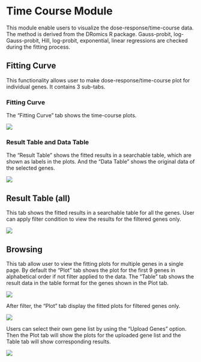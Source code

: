 # Time Course Module

This module enable users to visualize the dose-response/time-course data. The method is derived from the DRomics R package. Gauss-probit, log-Gauss-probit, Hill, log-probit, exponential, linear regressions are checked during the fitting process.

## Fitting Curve

This functionality allows user to make dose-response/time-course plot for individual genes. It contains 3 sub-tabs.

### Fitting Curve

The "Fitting Curve" tab shows the time-course plots.

[![](`r pic_path`f16-1.png)](`r pic_path`f16-1.png)

### Result Table and Data Table

The "Result Table" shows the fitted results in a searchable table, which are shown as labels in the plots. And the "Data Table" shows the original data of the selected genes.

[![](`r pic_path`f16-2.png)](`r pic_path`f16-2.png)

## Result Table (all)

This tab shows the fitted results in a searchable table for all the genes. User can apply filter condition to view the results for the filtered genes only.

[![](`r pic_path`f16-3.png)](`r pic_path`f16-3.png)

## Browsing

This tab allow user to view the fitting plots for multiple genes in a single page. By default the "Plot" tab shows the plot for the first 9 genes in alphabetical order if not filter applied to the data. The "Table" tab shows the result data in the table format for the genes shown in the Plot tab. 

[![](`r pic_path`f16-4.png)](`r pic_path`f16-4.png)

After filter, the "Plot" tab display the fitted plots for filtered genes only. 

[![](`r pic_path`f16-5.png)](`r pic_path`f16-5.png)

Users can select their own gene list by using the "Upload Genes" option. Then the Plot tab will show the plots for the uploaded gene list and the Table tab will show corresponding results.

[![](`r pic_path`f16-6.png)](`r pic_path`f16-6.png)

